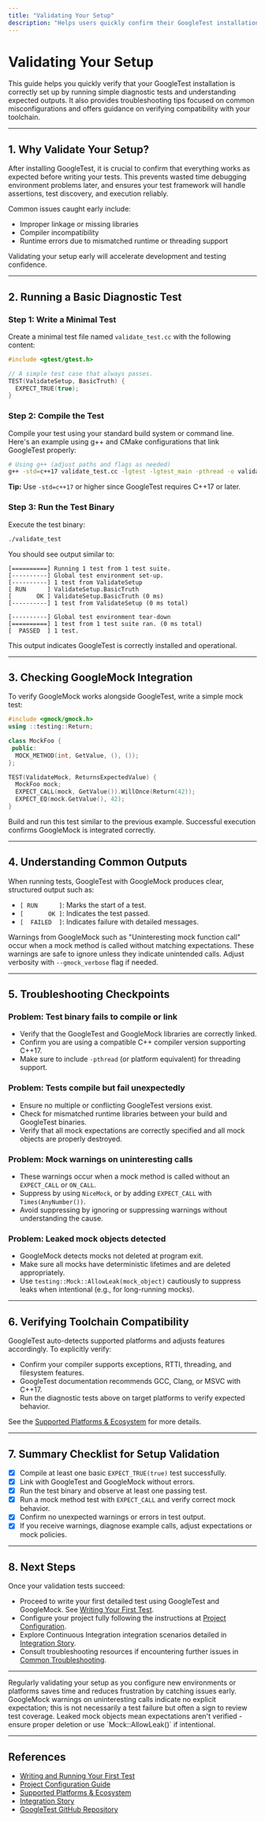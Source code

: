```yaml
---
title: "Validating Your Setup"
description: "Helps users quickly confirm their GoogleTest installation works by outlining simple diagnostic tests and expected outputs. Provides troubleshooting checkpoints for common misconfigurations, and tips on verifying toolchain compatibility."
---
```


# Validating Your Setup

This guide helps you quickly verify that your GoogleTest installation is correctly set up by running simple diagnostic tests and understanding expected outputs. It also provides troubleshooting tips focused on common misconfigurations and offers guidance on verifying compatibility with your toolchain.

---

## 1. Why Validate Your Setup?

After installing GoogleTest, it is crucial to confirm that everything works as expected before writing your tests. This prevents wasted time debugging environment problems later, and ensures your test framework will handle assertions, test discovery, and execution reliably.

Common issues caught early include:
- Improper linkage or missing libraries
- Compiler incompatibility
- Runtime errors due to mismatched runtime or threading support

Validating your setup early will accelerate development and testing confidence.

---

## 2. Running a Basic Diagnostic Test

### Step 1: Write a Minimal Test

Create a minimal test file named `validate_test.cc` with the following content:

```cpp
#include <gtest/gtest.h>

// A simple test case that always passes.
TEST(ValidateSetup, BasicTruth) {
  EXPECT_TRUE(true);
}
```

### Step 2: Compile the Test

Compile your test using your standard build system or command line. Here's an example using g++ and CMake configurations that link GoogleTest properly:

```bash
# Using g++ (adjust paths and flags as needed)
g++ -std=c++17 validate_test.cc -lgtest -lgtest_main -pthread -o validate_test
```

**Tip:** Use `-std=c++17` or higher since GoogleTest requires C++17 or later.


### Step 3: Run the Test Binary

Execute the test binary:

```bash
./validate_test
```

You should see output similar to:

```shell
[==========] Running 1 test from 1 test suite.
[----------] Global test environment set-up.
[----------] 1 test from ValidateSetup
[ RUN      ] ValidateSetup.BasicTruth
[       OK ] ValidateSetup.BasicTruth (0 ms)
[----------] 1 test from ValidateSetup (0 ms total)

[----------] Global test environment tear-down
[==========] 1 test from 1 test suite ran. (0 ms total)
[  PASSED  ] 1 test.
```

This output indicates GoogleTest is correctly installed and operational.

---

## 3. Checking GoogleMock Integration

To verify GoogleMock works alongside GoogleTest, write a simple mock test:

```cpp
#include <gmock/gmock.h>
using ::testing::Return;

class MockFoo {
 public:
  MOCK_METHOD(int, GetValue, (), ());
};

TEST(ValidateMock, ReturnsExpectedValue) {
  MockFoo mock;
  EXPECT_CALL(mock, GetValue()).WillOnce(Return(42));
  EXPECT_EQ(mock.GetValue(), 42);
}
```

Build and run this test similar to the previous example. Successful execution confirms GoogleMock is integrated correctly.

---

## 4. Understanding Common Outputs

When running tests, GoogleTest with GoogleMock produces clear, structured output such as:

- `[ RUN      ]`: Marks the start of a test.
- `[       OK ]`: Indicates the test passed.
- `[  FAILED  ]`: Indicates failure with detailed messages.

Warnings from GoogleMock such as "Uninteresting mock function call" occur when a mock method is called without matching expectations. These warnings are safe to ignore unless they indicate unintended calls. Adjust verbosity with `--gmock_verbose` flag if needed.

---

## 5. Troubleshooting Checkpoints

### Problem: Test binary fails to compile or link

- Verify that the GoogleTest and GoogleMock libraries are correctly linked.
- Confirm you are using a compatible C++ compiler version supporting C++17.
- Make sure to include `-pthread` (or platform equivalent) for threading support.

### Problem: Tests compile but fail unexpectedly

- Ensure no multiple or conflicting GoogleTest versions exist.
- Check for mismatched runtime libraries between your build and GoogleTest binaries.
- Verify that all mock expectations are correctly specified and all mock objects are properly destroyed.

### Problem: Mock warnings on uninteresting calls

- These warnings occur when a mock method is called without an `EXPECT_CALL` or `ON_CALL`.
- Suppress by using `NiceMock`, or by adding `EXPECT_CALL` with `Times(AnyNumber())`.
- Avoid suppressing by ignoring or suppressing warnings without understanding the cause.

### Problem: Leaked mock objects detected

- GoogleMock detects mocks not deleted at program exit.
- Make sure all mocks have deterministic lifetimes and are deleted appropriately.
- Use `testing::Mock::AllowLeak(mock_object)` cautiously to suppress leaks when intentional (e.g., for long-running mocks).

---

## 6. Verifying Toolchain Compatibility

GoogleTest auto-detects supported platforms and adjusts features accordingly. To explicitly verify:

- Confirm your compiler supports exceptions, RTTI, threading, and filesystem features.
- GoogleTest documentation recommends GCC, Clang, or MSVC with C++17.
- Run the diagnostic tests above on target platforms to verify expected behavior.

See the [Supported Platforms & Ecosystem](https://github.com/google/googletest/tree/main/docs/overview/introduction-and-value/supported-platforms-and-ecosystem.md) for more details.

---

## 7. Summary Checklist for Setup Validation

- [x] Compile at least one basic `EXPECT_TRUE(true)` test successfully.
- [x] Link with GoogleTest and GoogleMock without errors.
- [x] Run the test binary and observe at least one passing test.
- [x] Run a mock method test with `EXPECT_CALL` and verify correct mock behavior.
- [x] Confirm no unexpected warnings or errors in test output.
- [x] If you receive warnings, diagnose example calls, adjust expectations or mock policies.

---

## 8. Next Steps

Once your validation tests succeed:

- Proceed to write your first detailed test using GoogleTest and GoogleMock. See [Writing Your First Test](../initial-setup-usage/writing-your-first-test.md).
- Configure your project fully following the instructions at [Project Configuration](../initial-setup-usage/project-configuration.md).
- Explore Continuous Integration integration scenarios detailed in [Integration Story](../../getting-started-and-integration/integration-story.md).
- Consult troubleshooting resources if encountering further issues in [Common Troubleshooting](../../troubleshooting-support/common-troubleshooting.md).

---

<Tip>
Regularly validating your setup as you configure new environments or platforms saves time and reduces frustration by catching issues early.
</Tip>

<Note>
GoogleMock warnings on uninteresting calls indicate no explicit expectation; this is not necessarily a test failure but often a sign to review test coverage.
</Note>

<Warning>
Leaked mock objects mean expectations aren't verified - ensure proper deletion or use `Mock::AllowLeak()` if intentional.
</Warning>

---

## References

- [Writing and Running Your First Test](../initial-setup-usage/writing-your-first-test.md)
- [Project Configuration Guide](../initial-setup-usage/project-configuration.md)
- [Supported Platforms & Ecosystem](../../overview/introduction-and-value/supported-platforms-and-ecosystem.md)
- [Integration Story](../../getting-started-and-integration/integration-story.md)
- [GoogleTest GitHub Repository](https://github.com/google/googletest)

